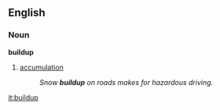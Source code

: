 ==English==
===Noun===
'''buildup'''
#[[accumulation]]
#:''Snow '''buildup''' on roads makes for hazardous driving.''

[[it:buildup]]